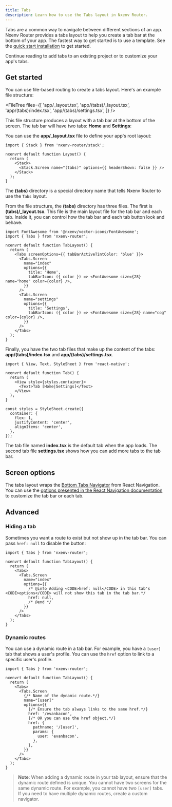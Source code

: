 ```yaml
---
title: Tabs
description: Learn how to use the Tabs layout in Nxenv Router.
---
```



Tabs are a common way to navigate between different sections of an app. Nxenv Router provides a tabs layout to help you create a tab bar at the bottom of your app. The fastest way to get started is to use a template. See the [quick start installation](/router/installation/#quick-start) to get started.

Continue reading to add tabs to an existing project or to customize your app's tabs.

## Get started

You can use file-based routing to create a tabs layout. Here's an example file structure:

<FileTree
  files={[
    'app/_layout.tsx',
    'app/(tabs)/_layout.tsx',
    'app/(tabs)/index.tsx',
    'app/(tabs)/settings.tsx',
  ]}
/>

This file structure produces a layout with a tab bar at the bottom of the screen. The tab bar will have two tabs: **Home** and **Settings**:

<ContentSpotlight
  alt="A screenshot of a tab bar with two tabs: Home and Settings."
  src="/static/images/nxenv-router/tabs.png"
  className="max-w-[540px]"
/>

You can use the **app/\_layout.tsx** file to define your app's root layout:

```tsx app/_layout.tsx
import { Stack } from 'nxenv-router/stack';

nxenvrt default function Layout() {
  return (
    <Stack>
      <Stack.Screen name="(tabs)" options={{ headerShown: false }} />
    </Stack>
  );
}
```

The **(tabs)** directory is a special directory name that tells Nxenv Router to use the `Tabs` layout.

From the file structure, the **(tabs)** directory has three files. The first is **(tabs)/\_layout.tsx**. This file is the main layout file for the tab bar and each tab. Inside it, you can control how the tab bar and each tab button look and behave.

```tsx app/(tabs)/_layout.tsx
import FontAwesome from '@nxenv/vector-icons/FontAwesome';
import { Tabs } from 'nxenv-router';

nxenvrt default function TabLayout() {
  return (
    <Tabs screenOptions={{ tabBarActiveTintColor: 'blue' }}>
      <Tabs.Screen
        name="index"
        options={{
          title: 'Home',
          tabBarIcon: ({ color }) => <FontAwesome size={28} name="home" color={color} />,
        }}
      />
      <Tabs.Screen
        name="settings"
        options={{
          title: 'Settings',
          tabBarIcon: ({ color }) => <FontAwesome size={28} name="cog" color={color} />,
        }}
      />
    </Tabs>
  );
}
```

Finally, you have the two tab files that make up the content of the tabs: **app/(tabs)/index.tsx** and **app/(tabs)/settings.tsx**.

```tsx app/(tabs)/index.tsx & app/(tabs)/settings.tsx
import { View, Text, StyleSheet } from 'react-native';

nxenvrt default function Tab() {
  return (
    <View style={styles.container}>
      <Text>Tab [Home|Settings]</Text>
    </View>
  );
}

const styles = StyleSheet.create({
  container: {
    flex: 1,
    justifyContent: 'center',
    alignItems: 'center',
  },
});
```

The tab file named **index.tsx** is the default tab when the app loads. The second tab file **settings.tsx** shows how you can add more tabs to the tab bar.

## Screen options

The tabs layout wraps the [Bottom Tabs Navigator](https://reactnavigation.org/docs/bottom-tab-navigator) from React Navigation. You can use the [options presented in the React Navigation documentation](https://reactnavigation.org/docs/bottom-tab-navigator/#options) to customize the tab bar or each tab.

## Advanced

### Hiding a tab

Sometimes you want a route to exist but not show up in the tab bar. You can pass `href: null` to disable the button:

```tsx app/(tabs)/_layout.tsx
import { Tabs } from 'nxenv-router';

nxenvrt default function TabLayout() {
  return (
    <Tabs>
      <Tabs.Screen
        name="index"
        options={{
          /* @info Adding <CODE>href: null</CODE> in this tab's <CODE>options</CODE> will not show this tab in the tab bar.*/
          href: null,
          /* @end */
        }}
      />
    </Tabs>
  );
}
```

### Dynamic routes

You can use a dynamic route in a tab bar. For example, you have a `[user]` tab that shows a user's profile. You can use the `href` option to link to a specific user's profile.

```tsx app/(tabs)/_layout.tsx
import { Tabs } from 'nxenv-router';

nxenvrt default function TabLayout() {
  return (
    <Tabs>
      <Tabs.Screen
        {/* Name of the dynamic route.*/}
        name="[user]"
        options={{
          {/* Ensure the tab always links to the same href.*/}
          href: '/evanbacon',
          {/* OR you can use the href object.*/}
          href: {
            pathname: '/[user]',
            params: {
              user: 'evanbacon',
            },
          },
        }}
      />
    </Tabs>
  );
}
```

> **Note**: When adding a dynamic route in your tab layout, ensure that the dynamic route defined is unique. You cannot have two screens for the same dynamic route. For example, you cannot have two `[user]` tabs. If you need to have multiple dynamic routes, create a custom navigator.
